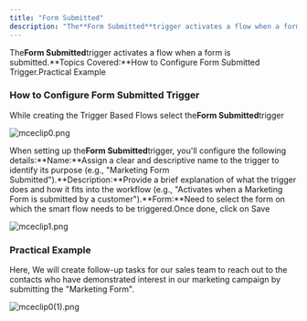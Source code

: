 ```yaml
---
title: "Form Submitted"
description: "The**Form Submitted**trigger activates a flow when a form is submitted.**Topics Covered:**How to Configure Form Submitted Trigger.Practical Example"
---
```


The**Form Submitted**trigger activates a flow when a form is submitted.**Topics Covered:**How to Configure Form Submitted Trigger.Practical Example

### How to Configure Form Submitted Trigger

While creating the Trigger Based Flows select the**Form Submitted**trigger

![mceclip0.png](./images/mceclip0-13.png)

When setting up the**Form Submitted**trigger, you'll configure the following details:**Name:**Assign a clear and descriptive name to the trigger to identify its purpose (e.g., "Marketing Form Submitted").**Description:**Provide a brief explanation of what the trigger does and how it fits into the workflow (e.g., "Activates when a Marketing Form is submitted by a customer").**Form:**Need to select the form on which the smart flow needs to be triggered.Once done, click on Save

![mceclip1.png](./images/mceclip1-13.png)

### Practical Example

Here, We will create follow-up tasks for our sales team to reach out to the contacts who have demonstrated interest in our marketing campaign by submitting the "Marketing Form".

![mceclip0(1).png](./images/mceclip01-9.png)
